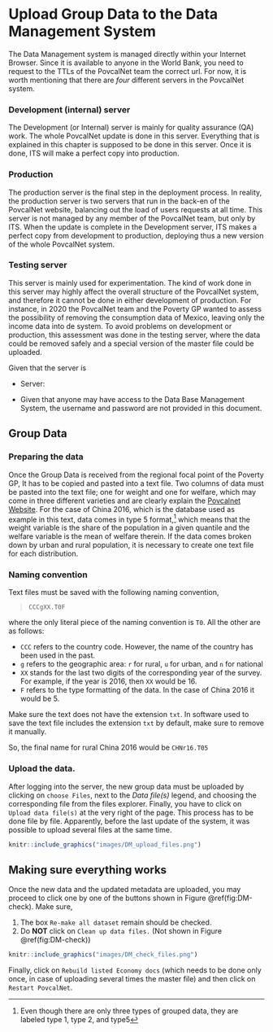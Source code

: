 # Upload Group Data to the Data Management System {#DMGroupData}

The Data Management system is managed directly within your Internet Browser.
Since it is available to anyone in the World Bank, you need to request to the
TTLs of the PovcalNet team the correct url. For now, it is worth mentioning that
there are *four* different servers in the PovcalNet system.

### Development (internal) server {.unnumbered}

The Development (or Internal) server is mainly for quality assurance (QA) work.
The whole PovcalNet update is done in this server. Everything that is explained
in this chapter is supposed to be done in this server. Once it is done, ITS will
make a perfect copy into production.

### Production {.unnumbered}

The production server is the final step in the deployment process. In reality,
the production server is two servers that run in the back-en of the PovcalNet
website, balancing out the load of users requests at all time. This server is
not managed by any member of the PovcalNet team, but only by ITS. When the
update is complete in the Development server, ITS makes a perfect copy from
development to production, deploying thus a new version of the whole PovcalNet
system.

### Testing server {.unnumbered}

This server is mainly used for experimentation. The kind of work done in this
server may highly affect the overall structure of the PovcalNet system, and
therefore it cannot be done in either development of production. For instance,
in 2020 the PovcalNet team and the Poverty GP wanted to assess the possibility
of removing the consumption data of Mexico, leaving only the income data into de
system. To avoid problems on development or production, this assessment was done
in the testing server, where the data could be removed safely and a special
version of the master file could be uploaded.

Given that the server is

-   Server:

-   Given that anyone may have access to the Data Base Management System, the
    username and password are not provided in this document.

## Group Data

### Preparing the data

Once the Group Data is received from the regional focal point of the Poverty GP,
It has to be copied and pasted into a text file. Two columns of data must be
pasted into the text file; one for weight and one for welfare, which may come in
three different varieties and are clearly explain the [Povcalnet
Website](http://iresearch.worldbank.org/PovcalNet/povcalculator.aspx). For the
case of China 2016, which is the database used as example in this text, data
comes in type 5 format,[^data_management-1] which means that the weight variable
is the share of the population in a given quantile and the welfare variable is
the mean of welfare therein. If the data comes broken down by urban and rural
population, it is necessary to create one text file for each distribution.

[^data_management-1]: Even though there are only three types of grouped data,
    they are labeled type 1, type 2, and type5

### Naming convention

Text files must be saved with the following naming convention,

> `CCCgXX.T0F`

where the only literal piece of the naming convention is `T0`. All the other are
as follows:

-   `CCC` refers to the country code. However, the name of the country has been
    used in the past.
-   `g` refers to the geographic area: `r` for rural, `u` for urban, and `n` for
    national
-   `XX` stands for the last two digits of the corresponding year of the survey.
    For example, if the year is 2016, then `XX` would be 16.
-   `F` refers to the type formatting of the data. In the case of China 2016 it
    would be 5.

Make sure the text does not have the extension `txt`. In software used to save
the text file includes the extension `txt` by default, make sure to remove it
manually.

So, the final name for rural China 2016 would be `CHNr16.T05`

### Upload the data.

After logging into the server, the new group data must be uploaded by clicking
on `choose Files`, next to the *Data file(s)* legend, and choosing the
corresponding file from the files explorer. Finally, you have to click on
`Upload data file(s)` at the very right of the page. This process has to be done
file by file. Apparently, before the last update of the system, it was possible
to upload several files at the same time.

```r
knitr::include_graphics("images/DM_upload_files.png")
```

## Making sure everything works

Once the new data and the updated metadata are uploaded, you may proceed to
click one by one of the buttons shown in Figure \@ref(fig:DM-check). Make sure,

1.  The box `Re-make all dataset` remain should be checked.
2.  Do **NOT** click on `Clean up data files.` (Not shown in Figure
    \@ref(fig:DM-check))

```r
knitr::include_graphics("images/DM_check_files.png")
```

Finally, click on `Rebuild listed Economy docs` (which needs to be done only
once, in case of uploading several times the master file) and then click on
`Restart PovcalNet`.
